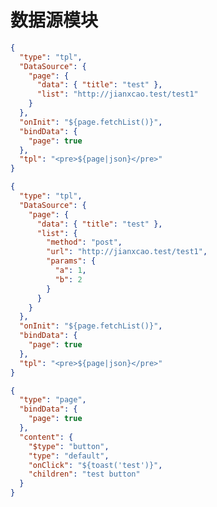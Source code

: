 # 数据源模块

```json schema=true
{
  "type": "tpl",
  "DataSource": {
    "page": {
      "data": { "title": "test" },
      "list": "http://jianxcao.test/test1"
    }
  },
  "onInit": "${page.fetchList()}",
  "bindData": {
    "page": true
  },
  "tpl": "<pre>${page|json}</pre>"
}
```

```json schema=true
{
  "type": "tpl",
  "DataSource": {
    "page": {
      "data": { "title": "test" },
      "list": {
        "method": "post",
        "url": "http://jianxcao.test/test1",
        "params": {
          "a": 1,
          "b": 2
        }
      }
    }
  },
  "onInit": "${page.fetchList()}",
  "bindData": {
    "page": true
  },
  "tpl": "<pre>${page|json}</pre>"
}
```

```json schema=true
{
  "type": "page",
  "bindData": {
    "page": true
  },
  "content": {
    "$type": "button",
    "type": "default",
    "onClick": "${toast('test')}",
    "children": "test button"
  }
}
```
